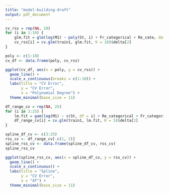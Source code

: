 ```yaml
---
title: "model-building-draft"
output: pdf_document
---
```


```r
cv_rss = rep(NA, 10)
for (i in 1:10) {
    glm.fit = glm(log(M1) ~ poly(St, i) + Fr_categorical + Re_cate, data = train1)
    cv_rss[i] = cv.glm(train1, glm.fit, K = 10)$delta[2]
}

poly <- c(1:10)
cv_df <- data.frame(poly, cv_rss)

ggplot(cv_df, aes(x = poly, y = cv_rss)) +
  geom_line() +
  scale_x_continuous(breaks = c(1:10)) +
  labs(title = "CV Error",
       y = "CV Error",
       x = "Polynomial Degree") +
  theme_minimal(base_size = 11)
```

```r

df_range_cv = rep(NA, 25)
for (i in 3:25) {
    lm.fit = gam(log(M1) ~ s(St, df = i) + Re_categorical + Fr_categorical, data = train1)
    df_range_cv[i] = cv.glm(train1, lm.fit, K = 5)$delta[2]
}

spline_df_cv <- c(3:25)
rss_cv <- df_range_cv[-c(1, 2)]
spline_rss_cv <- data.frame(spline_df_cv, rss_cv)
spline_rss_cv

ggplot(spline_rss_cv, aes(x = spline_df_cv, y = rss_cv)) +
  geom_line() +
  scale_x_continuous() +
  labs(title = "Spline",
       y = "CV Error",
       x = "df") +
  theme_minimal(base_size = 11)
```